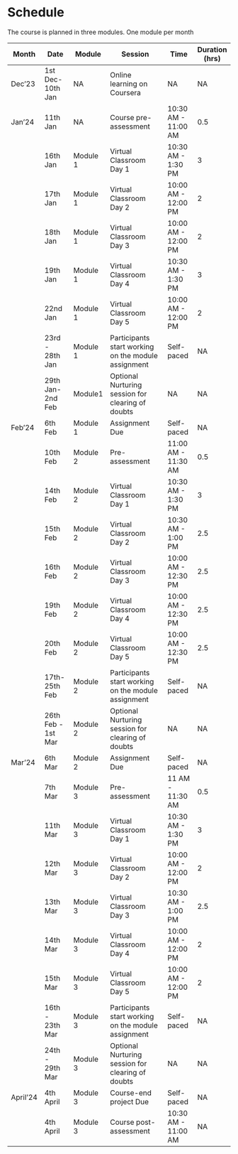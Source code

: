 # Schedule
The course is planned in three modules. One module per month

| Month    | Date               | Module   | Session                                             | Time                | Duration (hrs) |
|----------|--------------------|----------|-----------------------------------------------------|---------------------|----------------|
| Dec'23   | 1st Dec-10th Jan   | NA       | Online learning on Coursera                         | NA                  | NA             |
| Jan'24   | 11th Jan           | NA       | Course pre-assessment                               | 10:30 AM - 11:00 AM | 0.5            |
|          | 16th Jan           | Module 1 | Virtual Classroom Day 1                             | 10:30 AM - 1:30 PM  | 3              |
|          | 17th Jan           | Module 1 | Virtual Classroom Day 2                             | 10:00 AM - 12:00 PM | 2              |
|          | 18th Jan           | Module 1 | Virtual Classroom Day 3                             | 10:00 AM - 12:00 PM | 2              |
|          | 19th Jan           | Module 1 | Virtual Classroom Day 4                             | 10:30 AM - 1:30 PM  | 3              |
|          | 22nd Jan           | Module 1 | Virtual Classroom Day 5                             | 10:00 AM - 12:00 PM | 2              |
|          | 23rd - 28th Jan    | Module 1 | Participants start working on the module assignment | Self-paced          | NA             |
|          | 29th Jan-2nd Feb   | Module1  | Optional Nurturing session for clearing of doubts   | NA                  | NA             |
| Feb'24   | 6th Feb            | Module 1 | Assignment Due                                      | Self-paced          | NA             |
|          | 10th Feb           | Module 2 | Pre-assessment                                      | 11:00 AM - 11:30 AM | 0.5            |
|          | 14th Feb           | Module 2 | Virtual Classroom Day 1                             | 10:30 AM - 1:30 PM  | 3              |
|          | 15th Feb           | Module 2 | Virtual Classroom Day 2                             | 10:30 AM - 1:00 PM  | 2.5            |
|          | 16th Feb           | Module 2 | Virtual Classroom Day 3                             | 10:00 AM - 12:30 PM | 2.5            |
|          | 19th Feb           | Module 2 | Virtual Classroom Day 4                             | 10:00 AM - 12:30 PM | 2.5            |
|          | 20th Feb           | Module 2 | Virtual Classroom Day 5                             | 10:00 AM - 12:30 PM | 2.5            |
|          | 17th-25th Feb      | Module 2 | Participants start working on the module assignment | Self-paced          | NA             |
|          | 26th Feb - 1st Mar | Module 2 | Optional Nurturing session for clearing of doubts   | NA                  | NA             |
| Mar'24   | 6th Mar            | Module 2 | Assignment Due                                      | Self-paced          | NA             |
|          | 7th Mar            | Module 3 | Pre-assessment                                      | 11 AM - 11:30 AM    | 0.5            |
|          | 11th Mar           | Module 3 | Virtual Classroom Day 1                             | 10:30 AM - 1:30 PM  | 3              |
|          | 12th Mar           | Module 3 | Virtual Classroom Day 2                             | 10:00 AM - 12:00 PM | 2              |
|          | 13th Mar           | Module 3 | Virtual Classroom Day 3                             | 10:30 AM - 1:00 PM  | 2.5            |
|          | 14th Mar           | Module 3 | Virtual Classroom Day 4                             | 10:00 AM - 12:00 PM | 2              |
|          | 15th Mar           | Module 3 | Virtual Classroom Day 5                             | 10:00 AM - 12:00 PM | 2              |
|          | 16th - 23th Mar    | Module 3 | Participants start working on the module assignment | Self-paced          | NA             |
|          | 24th - 29th Mar    | Module 3 | Optional Nurturing session for clearing of doubts   | NA                  | NA             |
| April'24 | 4th April          | Module 3 | Course-end project Due                              | Self-paced          | NA             |
|          | 4th April          | Module 3 | Course post-assessment                              | 10:30 AM - 11:00 AM | NA             |

